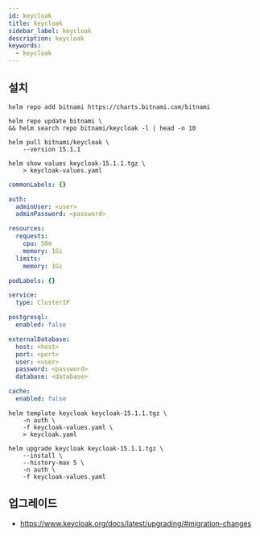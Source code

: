 ```yaml
---
id: keycloak
title: keycloak
sidebar_label: keycloak
description: keycloak
keywords:
  - keycloak
---
```


## 설치

```shell
helm repo add bitnami https://charts.bitnami.com/bitnami
```

```shell
helm repo update bitnami \
&& helm search repo bitnami/keycloak -l | head -n 10
```

```shell
helm pull bitnami/keycloak \
    --version 15.1.1
```

```shell
helm show values keycloak-15.1.1.tgz \
    > keycloak-values.yaml
```

```yaml title="keycloak-values.yaml"
commonLabels: {}

auth:
  adminUser: <user>
  adminPassword: <password>

resources:
  requests:
    cpu: 50m
    memory: 1Gi
  limits:
    memory: 1Gi

podLabels: {}

service:
  type: ClusterIP

postgresql:
  enabled: false

externalDatabase:
  host: <host>
  port: <port>
  user: <user>
  password: <password>
  database: <database>

cache:
  enabled: false
```

```shell
helm template keycloak keycloak-15.1.1.tgz \
    -n auth \
    -f keycloak-values.yaml \
    > keycloak.yaml
```

```shell
helm upgrade keycloak keycloak-15.1.1.tgz \
    --install \
    --history-max 5 \
    -n auth \
    -f keycloak-values.yaml
```

## 업그레이드

- https://www.keycloak.org/docs/latest/upgrading/#migration-changes
